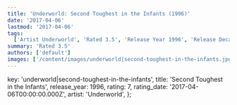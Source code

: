 ```yaml
---
title: 'Underworld: Second Toughest in the Infants (1996)'
date: '2017-04-06'
lastmod: '2017-04-06'
tags:
  ['Artist Underworld', 'Rated 3.5', 'Release Year 1996', 'Release Decade 1990']
summary: 'Rated 3.5'
authors: ['default']
images: ['/content/images/underworld|second-toughest-in-the-infants.jpg']
---
```


  key: 'underworld|second-toughest-in-the-infants',
  title: 'Second Toughest in the Infants',
  release_year: 1996,
  rating: 7,
  rating_date: '2017-04-06T00:00:00.000Z',
  artist: 'Underworld',
};

<MusicRating data={data} />
